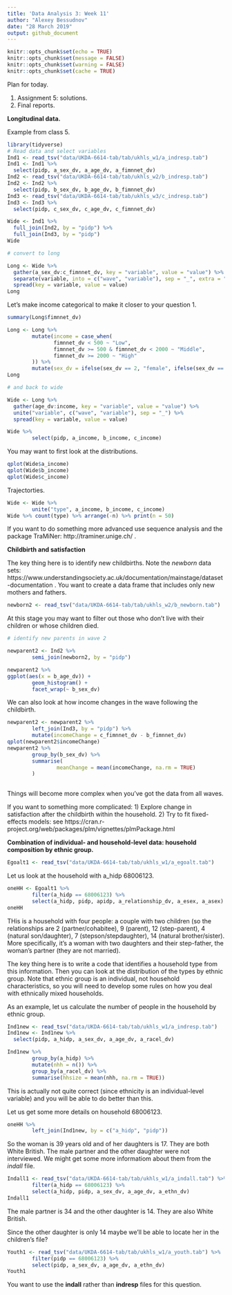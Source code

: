 ```yaml
---
title: 'Data Analysis 3: Week 11'
author: "Alexey Bessudnov"
date: "28 March 2019"
output: github_document
---
```


```r
knitr::opts_chunk$set(echo = TRUE)
knitr::opts_chunk$set(message = FALSE)
knitr::opts_chunk$set(warning = FALSE)
knitr::opts_chunk$set(cache = TRUE)

```
Plan for today.

1. Assignment 5: solutions.
2. Final reports.

**Longitudinal data.**

Example from class 5.

```r
library(tidyverse)
# Read data and select variables
Ind1 <- read_tsv("data/UKDA-6614-tab/tab/ukhls_w1/a_indresp.tab")
Ind1 <- Ind1 %>%
  select(pidp, a_sex_dv, a_age_dv, a_fimnnet_dv)
Ind2 <- read_tsv("data/UKDA-6614-tab/tab/ukhls_w2/b_indresp.tab")
Ind2 <- Ind2 %>%
  select(pidp, b_sex_dv, b_age_dv, b_fimnnet_dv)
Ind3 <- read_tsv("data/UKDA-6614-tab/tab/ukhls_w3/c_indresp.tab")
Ind3 <- Ind3 %>%
  select(pidp, c_sex_dv, c_age_dv, c_fimnnet_dv)

Wide <- Ind1 %>%
  full_join(Ind2, by = "pidp") %>%
  full_join(Ind3, by = "pidp")
Wide

# convert to long

Long <- Wide %>%
  gather(a_sex_dv:c_fimnnet_dv, key = "variable", value = "value") %>%
  separate(variable, into = c("wave", "variable"), sep = "_", extra = "merge") %>%
  spread(key = variable, value = value)
Long
```

Let's make income categorical to make it closer to your question 1.

```r

summary(Long$fimnnet_dv)

Long <- Long %>%
        mutate(income = case_when(
               fimnnet_dv < 500 ~ "Low",
               fimnnet_dv >= 500 & fimnnet_dv < 2000 ~ "Middle",
               fimnnet_dv >= 2000 ~ "High"
        )) %>%
        mutate(sex_dv = ifelse(sex_dv == 2, "female", ifelse(sex_dv == 1, "male", NA)))
Long               

# and back to wide

Wide <- Long %>%
  gather(age_dv:income, key = "variable", value = "value") %>%
  unite("variable", c("wave", "variable"), sep = "_") %>%
  spread(key = variable, value = value)

Wide %>%
        select(pidp, a_income, b_income, c_income)

```

You may want to first look at the distributions.

```r
qplot(Wide$a_income)
qplot(Wide$b_income)
qplot(Wide$c_income)

```

Trajectorties.

```r
Wide <- Wide %>%
        unite("type", a_income, b_income, c_income)
Wide %>% count(type) %>% arrange(-n) %>% print(n = 50)
```

If you want to do something more advanced use sequence analysis and the package TraMiNer: http://traminer.unige.ch/ .

**Childbirth and satisfaction**

The key thing here is to identify new childbirths. Note the *newborn* data sets: https://www.understandingsociety.ac.uk/documentation/mainstage/dataset-documentation . You want to create a data frame that includes only new mothers and fathers.

```r
newborn2 <- read_tsv("data/UKDA-6614-tab/tab/ukhls_w2/b_newborn.tab")
```
At this stage you may want to filter out those who don't live with their children or whose children died.

```r
# identify new parents in wave 2

newparent2 <- Ind2 %>%
        semi_join(newborn2, by = "pidp")

newparent2 %>%
ggplot(aes(x = b_age_dv)) +
        geom_histogram() +
        facet_wrap(~ b_sex_dv)

```

We can also look at how income changes in the wave following the childbirth. 

```r
newparent2 <- newparent2 %>%
        left_join(Ind3, by = "pidp") %>%
        mutate(incomeChange = c_fimnnet_dv - b_fimnnet_dv)
qplot(newparent2$incomeChange)
newparent2 %>%
        group_by(b_sex_dv) %>%
        summarise(
                meanChange = mean(incomeChange, na.rm = TRUE)
        )
        
```

Things will become more complex when you've got the data from all waves.

If you want to something more complicated:
1) Explore change in satisfaction after the childbirth within the household.
2) Try to fit fixed-effects models: see https://cran.r-project.org/web/packages/plm/vignettes/plmPackage.html


**Combination of individual- and household-level data: household composition by ethnic group.**

```r
Egoalt1 <- read_tsv("data/UKDA-6614-tab/tab/ukhls_w1/a_egoalt.tab")
```

Let us look at the household with a_hidp 68006123.

```r
oneHH <- Egoalt1 %>%
        filter(a_hidp == 68006123) %>%
        select(a_hidp, pidp, apidp, a_relationship_dv, a_esex, a_asex)
oneHH
```

THis is a household with four people: a couple with two children (so the relationships are 2 (partner/cohabitee), 9 (parent), 12 (step-parent), 4 (natural son/daughter), 7 (stepson/stepdaughter), 14 (natural brother/sister). More specifically, it's a woman with two daughters and their step-father, the woman's partner (they are not married).

The key thing here is to write a code that identifies a household type from this information. Then you can look at the distribution of the types by ethnic group. Note that ethnic group is an individual, not household characteristics, so you will need to develop some rules on how you deal with ethnically mixed households.

As an example, let us calculate the number of people in the household by ethnic group.

```r
Ind1new <- read_tsv("data/UKDA-6614-tab/tab/ukhls_w1/a_indresp.tab")
Ind1new <- Ind1new %>%
  select(pidp, a_hidp, a_sex_dv, a_age_dv, a_racel_dv)

Ind1new %>%
        group_by(a_hidp) %>%
        mutate(nhh = n()) %>%
        group_by(a_racel_dv) %>%
        summarise(hhsize = mean(nhh, na.rm = TRUE))

```

This is actually not quite correct (since ethnicity is an individual-level variable) and you will be able to do better than this.

Let us get some more details on household 68006123.

```r
oneHH %>%
        left_join(Ind1new, by = c("a_hidp", "pidp"))

```

So the woman is 39 years old and of her daughters is 17. They are both White British. The male partner and the other daughter were not interviewed. We might get some more informatiom about them from the *indall* file.

```r
Indall1 <- read_tsv("data/UKDA-6614-tab/tab/ukhls_w1/a_indall.tab") %>%
        filter(a_hidp == 68006123) %>%
        select(a_hidp, pidp, a_sex_dv, a_age_dv, a_ethn_dv)
Indall1

```

The male partner is 34 and the other daughter is 14. They are also White British.

Since the other daughter is only 14 maybe we'll be able to locate her in the children's file?

```r
Youth1 <- read_tsv("data/UKDA-6614-tab/tab/ukhls_w1/a_youth.tab") %>%
        filter(pidp == 68006123) %>%
        select(pidp, a_sex_dv, a_age_dv, a_ethn_dv)
Youth1
```

You want to use the **indall** rather than **indresp** files for this question.


